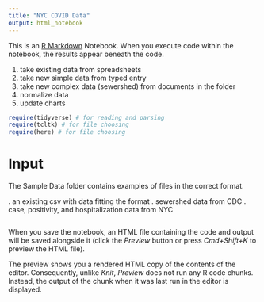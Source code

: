 ```yaml
---
title: "NYC COVID Data"
output: html_notebook
---
```


This is an [R Markdown](http://rmarkdown.rstudio.com) Notebook. When you execute code within the notebook, the results appear beneath the code. 

1. take existing data from spreadsheets
2. take new simple data from typed entry
3. take new complex data (sewershed) from documents in the folder
4. normalize data
5. update charts


```r
require(tidyverse) # for reading and parsing
require(tcltk) # for file choosing
require(here) # for file choosing
```

# Input
The Sample Data folder contains examples of files in the correct format.

. an existing csv with data fitting the format
. sewershed data from CDC
. case, positivity, and hospitalization data from NYC

```r

```

When you save the notebook, an HTML file containing the code and output will be saved alongside it (click the *Preview* button or press *Cmd+Shift+K* to preview the HTML file). 

The preview shows you a rendered HTML copy of the contents of the editor. Consequently, unlike *Knit*, *Preview* does not run any R code chunks. Instead, the output of the chunk when it was last run in the editor is displayed.

